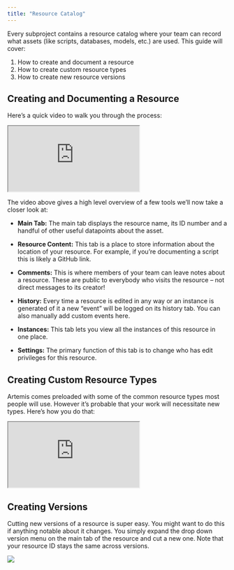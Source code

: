 ```yaml
---
title: "Resource Catalog"
---
```


Every subproject contains a resource catalog where your team can record what assets (like scripts, databases, models, etc.) are used. This guide will cover: 
1. How to create and document a resource
2. How to create custom resource types
3. How to create new resource versions

## Creating and Documenting a Resource
Here’s a quick video to walk you through the process:
<iframe src="https://www.youtube.com/embed/SlNlw7wScvY"> </iframe>

The video above gives a high level overview of a few tools we’ll now take a closer look at:

* **Main Tab:** The main tab displays the resource name, its ID number and a handful of other useful datapoints about the asset.

* **Resource Content:** This tab is a place to store information about the location of your resource. For example, if you’re documenting a script this is likely a GitHub link.

* **Comments:** This is where members of your team can leave notes about a resource. These are public to everybody who visits the resource – not direct messages to its creator!

* **History:** Every time a resource is edited in any way or an instance is generated of it a new “event” will be logged on its history tab. You can also manually add custom events here.

* **Instances:** This tab lets you view all the instances of this resource in one place.

* **Settings:** The primary function of this tab is to change who has edit privileges for this resource.

## Creating Custom Resource Types

Artemis comes preloaded with some of the common resource types most people will use. However it’s probable that your work will necessitate new types. Here’s how you do that: 
<iframe src="https://www.youtube.com/embed/rd3l6dBryaw"> </iframe>

## Creating Versions
Cutting new versions of a resource is super easy. You might want to do this if anything notable about it changes. You simply expand the drop down version menu on the main tab of the resource and cut a new one. Note that your resource ID stays the same across versions. 

<Frame caption="Adding and toggling between versions of a resource">
  <img src="https://d27n7fycrsusaz.cloudfront.net/New+versions+of+resources.PNG" />
</Frame>
